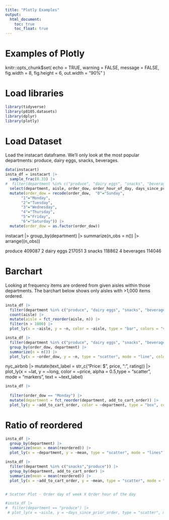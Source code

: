 ```yaml
---
title: "Plotly Examples"
output: 
  html_document:
    toc: true
    toc_float: true
---
```



# Examples of Plotly

knitr::opts_chunk$set(
	echo = TRUE,
	warning = FALSE,
	message = FALSE,
	fig.width = 8, 
  fig.height = 6,
  out.width = "90%"
)

# Load libraries 

```r
library(tidyverse)
library(p8105.datasets)
library(dplyr)
library(plotly)
```


# Load Dataset 

Load the instacart dataframe. We'll only look at the most popular departments: produce, dairy eggs, snacks, beverages. 

```r
data(instacart)
insta_df = instacart |>
  sample_frac(0.33) |>
#  filter(department %in% c("produce", "dairy eggs", "snacks", "beverages","pets")) |>
  select(department, aisle, order_dow, order_hour_of_day, days_since_prior_order, order_id, reordered, add_to_cart_order) |>
  mutate(order_dow = recode(order_dow,  "0"="Sunday",
       "1"="Monday",
       "2"="Tuesday",
       "3"="Wednesday",
       "4"="Thursday",
       "5"="Friday",
       "6"="Saturday")) |>
  mutate(order_dow = as.factor(order_dow)) 

```

  instacart |> group_by(department) |>
  summarize(n_obs = n()) |>
  arrange((n_obs))

produce         409087
 2 dairy eggs      217051
 3 snacks          118862
 4 beverages       114046

# Barchart

Looking at frequency items are ordered from given aisles within those departments. The barchart below shows only aisles with >1,000 items ordered. 

```r
insta_df |> 
  filter(department %in% c("produce", "dairy eggs", "snacks", "beverages","pets")) |>
  count(aisle) |> 
  mutate(aisle = fct_reorder(aisle, n)) |> 
  filter(n > 1000) |>
  plot_ly(x = ~aisle, y = ~n, color = ~aisle, type = "bar", colors = "viridis")
```



```r
insta_df |>
  filter(department %in% c("produce", "dairy eggs", "snacks", "beverages","pets")) |>
  group_by(order_dow, department) |>
  summarize(n = n()) |>
  plot_ly(x = ~order_dow, y = ~n, type = "scatter", mode = "line", color = ~department, colors = "viridis")
```


nyc_airbnb |>
  mutate(text_label = str_c("Price: $", price, "\nRating: ", rating)) |>
  plot_ly(x = ~lat, y = ~long, color = ~price, alpha = 0.5,type = "scatter", mode = "markers", text = ~text_label)
  

```r
insta_df |> 
  
  filter(order_dow == "Monday") |>
  mutate(department = fct_reorder(department, add_to_cart_order)) |> 
  plot_ly(y = ~add_to_cart_order, color = ~department, type = "box", colors = "viridis")
```


# Ratio of reordered
```r
insta_df |>
  group_by(department) |>
  summarize(mean = mean(reordered)) |>
  plot_ly(x = ~department, y = ~mean, type = "scatter", mode = "lines")

```

```r
insta_df |>
  filter(department %in% c("snacks","produce")) |>
  group_by(department, add_to_cart_order) |>
  summarize(mean = mean(reordered)) |>
  plot_ly(x = ~add_to_cart_order, y = ~mean, type = "scatter", mode = "lines", color = "department")


# Scatter Plot - Order day of week X Order hour of the day 
```

```r
#insta_df |>
#  filter(department == "produce") |>
 # plot_ly(x = ~aisle, y = ~days_since_prior_order, type = "scatter", mode = "markers")
  
```

```r



```

